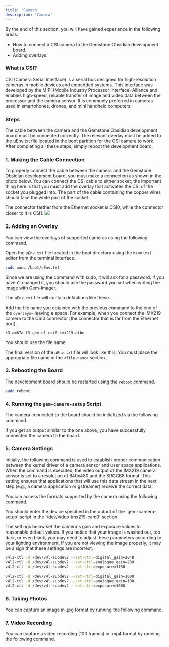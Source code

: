 ```yaml
---
title: 'Camera'
description: 'Camera'
---
```



<Tip>
By the end of this section, you will have gained experience in the following areas:

- How to connect a CSI camera to the Gemstone Obsidian development board.
- Adding overlays.
</Tip>

### What is CSI?

CSI (Camera Serial Interface) is a serial bus designed for high-resolution cameras in mobile devices and embedded systems.
This interface was developed by the MIPI (Mobile Industry Processor Interface) Alliance and enables high-speed, reliable transfer of image and video data between the processor and the camera sensor.
It is commonly preferred in cameras used in smartphones, drones, and mini handheld computers. 

### Steps

<Steps>
  <Step title="Making the Cable Connection">
    The cable between the camera and the Gemstone Obsidian development board must be connected correctly.
  </Step>
  <Step title="Adding an Overlay">
    The relevant overlay must be added to the uEnv.txt file located in the boot partition for the CSI camera to work.
  </Step>
  <Step title="Board Reboot">
    After completing all these steps, simply reboot the development board.
  </Step>
</Steps>

### 1. Making the Cable Connection

To properly connect the cable between the camera and the Gemstone Obsidian development board, you must make a connection as shown in the photo below.
You can connect the CSI cable to either socket; the important thing here is that you must add the overlay that activates the CSI of the socket you plugged into.
<Tip>
The part of the cable containing the copper wires should face the white part of the socket.
</Tip>

<Tip>
The connector farther from the Ethernet socket is CSI0, while the connector closer to it is CSI1.
</Tip>

<Frame caption="Connecting the Camera Cable to the Development Board">
  <img className="rounded-lg" noZoom src="/images/o1-board/15-camera-lens-3.png" />
</Frame>

### 2. Adding an Overlay

You can view the overlays of supported cameras using the following command.

<SnippetCameraOverlaysList />

Open the `uEnv.txt` file located in the boot directory using the `nano` text editor from the terminal interface.

```bash
sudo nano /boot/uEnv.txt
```
<Tip>
Since we are using the command with sudo, it will ask for a password. If you haven't changed it, you should use the password you set when writing the image with Gem-Imager.
</Tip>

The `uEnv.txt` file will contain definitions like these.

<SnippetUEnv />

Add the file name you obtained with the previous command to the end of the `overlays=` leaving a space. For example, when you connect the IMX219 camera to the CSI0 connector (the connector that is far from the Ethernet port).
```
k3-am67a-t3-gem-o1-csi0-imx219.dtbo
```
You should use the file name.

The final version of the `uEnv.txt` file will look like this. You must place the appropriate file name in the `<file-name>` section.

<SnippetUEnvEdit />


### 3. Rebooting the Board

The development board should be restarted using the `reboot` command.

```bash
sudo reboot
```

### 4. Running the `gem-camera-setup` Script

The camera connected to the board should be initialized via the following command.

<SnippetCameraSetup />

If you get an output similar to the one above, you have successfully connected the camera to the board.

### 5. Camera Settings

Initially, the following command is used to establish proper communication between the kernel driver of a camera sensor and user space applications.
When the command is executed, the video output of the IMX219 camera sensor is set to a resolution of 640x480 and the SRGGB8 format. This setting ensures that applications that will use this data stream in the next step (e.g., a camera application or gstreamer) receive the correct data.

<SnippetCameraSet />

You can access the formats supported by the camera using the following command.

<SnippetCameraListFormats />

<Tip>
You should enter the device specified in the output of the `gem-camera-setup` script in the `/dev/video-imx219-cam0` section.
</Tip>

The settings below set the camera's gain and exposure values to reasonable default values.
If you notice that your image is washed out, too dark, or even blank, you may need to adjust these parameters according to your lighting environment.
If you are not viewing the image properly, it may be a sign that these settings are incorrect.

```bash Indoor Lighting
v4l2-ctl -d /dev/v4l-subdev2 --set-ctrl=digital_gain=2048
v4l2-ctl -d /dev/v4l-subdev2 --set-ctrl=analogue_gain=230
v4l2-ctl -d /dev/v4l-subdev2 --set-ctrl=exposure=1750
```

```bash Natural Light
v4l2-ctl -d /dev/v4l-subdev2 --set-ctrl=digital_gain=1000
v4l2-ctl -d /dev/v4l-subdev2 --set-ctrl=analogue_gain=100
v4l2-ctl -d /dev/v4l-subdev2 --set-ctrl=exposure=1000
```

### 6. Taking Photos

You can capture an image in .jpg format by running the following command.

<SnippetCameraTakePhoto />

### 7. Video Recording

You can capture a video recording (100 frames) in .mp4 format by running the following command.

<SnippetCameraRecordVideo />
